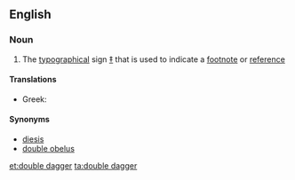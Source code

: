==English==

===Noun===
{{en-noun|head=[[double]] [[dagger]]}}

# The [[typographical]] sign [[‡]] that is used to indicate a [[footnote]] or [[reference]]

====Translations====
{{trans-top|the typographical sign ‡}}
* Greek: {{t|el|δίσταυρο|n}}
{{trans-mid}}
{{trans-bottom}}

====Synonyms====
* [[diesis]]
* [[double obelus]]

[[et:double dagger]]
[[ta:double dagger]]